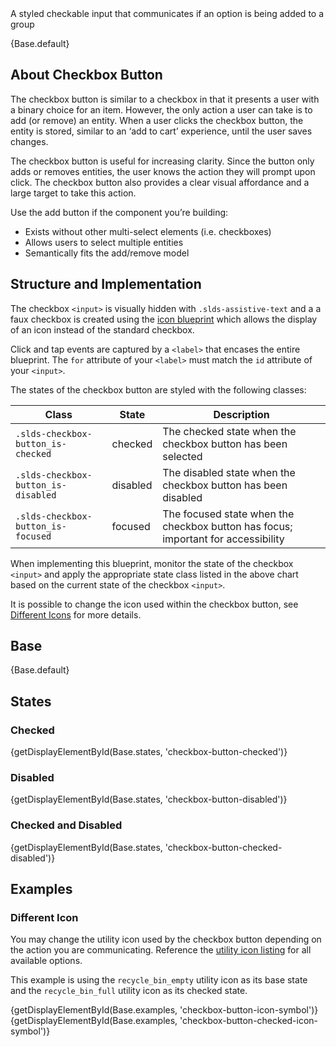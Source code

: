 
<div className="doc lead">
  A styled checkable input that communicates if an option is being added to a
  group
</div>

<CodeView exampleOnly>{Base.default}</CodeView>

## About Checkbox Button

The checkbox button is similar to a checkbox in that it presents a user with a
binary choice for an item. However, the only action a user can take is to
add (or remove) an entity. When a user clicks the checkbox button, the entity is
stored, similar to an ‘add to cart’ experience, until the user saves changes.

The checkbox button is useful for increasing clarity. Since the button only adds
or removes entities, the user knows the action they will prompt upon click.
The checkbox button also provides a clear visual affordance and a large target to take this action.

Use the add button if the component you’re building:

- Exists without other multi-select elements (i.e. checkboxes)
- Allows users to select multiple entities
- Semantically fits the add/remove model

## Structure and Implementation

The checkbox `<input>` is visually hidden with `.slds-assistive-text` and a a faux checkbox is created using the [icon blueprint](/components/icons) which allows the display of an icon instead of the standard checkbox.

Click and tap events are captured by a `<label>` that encases the entire blueprint. The `for` attribute of your `<label>` must match the `id` attribute of your `<input>`.

The states of the checkbox button are styled with the following classes:

| Class                               | State    | Description                                                                       |
| ----------------------------------- | -------- | --------------------------------------------------------------------------------- |
| `.slds-checkbox-button_is-checked`  | checked  | The checked state when the checkbox button has been selected                      |
| `.slds-checkbox-button_is-disabled` | disabled | The disabled state when the checkbox button has been disabled                     |
| `.slds-checkbox-button_is-focused`  | focused  | The focused state when the checkbox button has focus; important for accessibility |

When implementing this blueprint, monitor the state of the checkbox `<input>` and apply the appropriate state class listed in the above chart based on the current state of the checkbox `<input>`.

It is possible to change the icon used within the checkbox button, see [Different Icons](#different-icon) for more details.

## Base

<CodeView>{Base.default}</CodeView>

## States

### Checked

<CodeView>
  {getDisplayElementById(Base.states, 'checkbox-button-checked')}
</CodeView>

### Disabled

<CodeView>
  {getDisplayElementById(Base.states, 'checkbox-button-disabled')}
</CodeView>

### Checked and Disabled

<CodeView>
  {getDisplayElementById(Base.states, 'checkbox-button-checked-disabled')}
</CodeView>

## Examples

### Different Icon

You may change the utility icon used by the checkbox button depending on the action you are communicating. Reference the [utility icon listing](/icons/#utility) for all available options.

This example is using the `recycle_bin_empty` utility icon as its base state and the `recycle_bin_full` utility icon as its checked state.

<CodeView>
  {getDisplayElementById(Base.examples, 'checkbox-button-icon-symbol')}
</CodeView>

<CodeView>
  {getDisplayElementById(Base.examples, 'checkbox-button-checked-icon-symbol')}
</CodeView>
